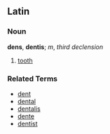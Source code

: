 ==Latin==

===Noun===
'''dens''', '''dentis'''; ''m'', ''third declension''

# [[tooth]]

===Related Terms===
*[[dent]]
*[[dental]]
*[[dentalis]]
*[[dente]]
*[[dentist]]